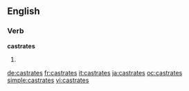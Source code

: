 ==English==

===Verb===
'''castrates'''

# {{third-person singular of|castrate}}

[[de:castrates]]
[[fr:castrates]]
[[it:castrates]]
[[ja:castrates]]
[[oc:castrates]]
[[simple:castrates]]
[[vi:castrates]]